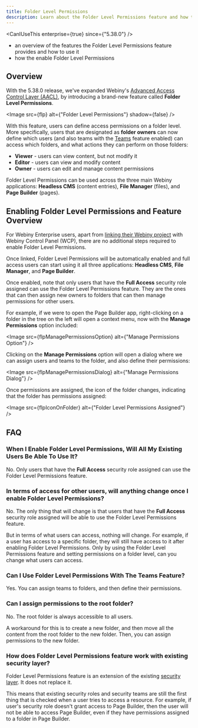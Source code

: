 ```yaml
---
title: Folder Level Permissions
description: Learn about the Folder Level Permissions feature and how to use it.
---
```



<CanIUseThis enterprise={true} since={"5.38.0"} />

<WhatYouWillLearn>

- an overview of the features the Folder Level Permissions feature provides and how to use it
- how the enable Folder Level Permissions

</WhatYouWillLearn>

## Overview

With the 5.38.0 release, we've expanded Webiny's [Advanced Access Control Layer (AACL)](/docs/{version}/release-notes/5.37.0/changelog#introducing-advanced-access-control-layer-aacl-2576), by introducing a brand-new feature called **Folder Level Permissions**.

<Image src={flp} alt={"Folder Level Permissions"} shadow={false} />

With this feature, users can define access permissions on a folder level. More specifically, users that are designated as **folder owners** can now define which users (and also teams with the [Teams](/docs/{version}/enterprise/aacl/teams) feature enabled) can access which folders, and what actions they can perform on those folders:

- **Viewer** - users can view content, but not modify it
- **Editor** - users can view and modify content
- **Owner** - users can edit and manage content permissions

Folder Level Permissions can be used across the three main Webiny applications: **Headless CMS** (content entries), **File Manager** (files), and **Page Builder** (pages).

## Enabling Folder Level Permissions and Feature Overview

For Webiny Enterprise users, apart from [linking their Webiny project](/docs/{version}/wcp/link-a-project) with Webiny Control Panel (WCP), there are no additional steps required to enable Folder Level Permissions.

Once linked, Folder Level Permissions will be automatically enabled and full access users can start using it all three applications: **Headless CMS**, **File Manager**, and **Page Builder**.

<Alert type="info">

  Once enabled, note that only users that have the **Full Access** security role assigned can use the Folder Level Permissions feature. They are the ones that can then assign new owners to folders that can then manage permissions for other users.

</Alert>

For example, if we were to open the Page Builder app, right-clicking on a folder in the tree on the left will open a context menu, now with the **Manage Permissions** option included:

<Image src={flpManagePermissionsOption} alt={"Manage Permissions Option"}  />

Clicking on the **Manage Permissions** option will open a dialog where we can assign users and teams to the folder, and also define their permissions:

<Image src={flpManagePermissionsDialog} alt={"Manage Permissions Dialog"}  />

Once permissions are assigned, the icon of the folder changes, indicating that the folder has permissions assigned:

<Image src={flpIconOnFolder} alt={"Folder Level Permissions Assigned"}  />

## FAQ

### When I Enable Folder Level Permissions, Will All My Existing Users Be Able To Use It?

No. Only users that have the **Full Access** security role assigned can use the Folder Level Permissions feature.

### In terms of access for other users, will anything change once I enable Folder Level Permissions?

No. The only thing that will change is that users that have the **Full Access** security role assigned will be able to use the Folder Level Permissions feature.

But in terms of what users can access, nothing will change. For example, if a user has access to a specific folder, they will still have access to it after enabling Folder Level Permissions. Only by using the Folder Level Permissions feature and setting permissions on a folder level, can you change what users can access.

### Can I Use Folder Level Permissions With The Teams Feature?

Yes. You can assign teams to folders, and then define their permissions.

### Can I assign permissions to the root folder?

No. The root folder is always accessible to all users. 

A workaround for this is to create a new folder, and then move all the content from the root folder to the new folder. Then, you can assign permissions to the new folder.

### How does Folder Level Permissions feature work with existing security layer?

Folder Level Permissions feature is an extension of the existing [security layer](/docs/{version}/enterprise/aacl/introduction#the-three-tiers-of-webiny-s-security-layer). It does not replace it.

This means that existing security roles and security teams are still the first thing that is checked when a user tries to access a resource. For example, if user's security role doesn't grant access to Page Builder, then the user will not be able to access Page Builder, even if they have permissions assigned to a folder in Page Builder.
